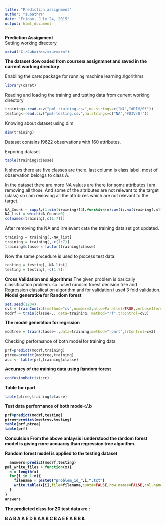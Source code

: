```yaml
---
title: "Prediction assignment"
author: "subathra"
date: "Friday, July 24, 2015"
output: html_document
---
```


<b> Prediction Assignment</b> </br>
Setting working directory
```r
setwd("E:/Subathra/coursera")
```

<b>The dataset dowloaded from coursera assignmnet and saved in the current working directory</b>

 Enabling the caret package for running machine learning algorithms 
```r
library(caret)
```

Reading and loading the training and testing data from current working directory 
```r
training<-read.csv("pml-training.csv",na.strings=c("NA","#DIV/0!"))
testing<-read.csv("pml-testing.csv",na.strings=c("NA","#DIV/0!"))
 ```

Knowing about dataset using dim 
```r
dim(training)
 ```
Dataset contains 19622 observations with 160 attributes.

Exporing dataset
```r
table(training$classe)
```
It shows there are five classes are there. last column is class label. most of observation belongs to  class A.

 In the dataset there are more NA values are there for some attributes i am removing all those. And some of the attributes are not relevant to the target (class) so i am removing all the attributes which are not relevant to the target.
```r
NA_Count = sapply(1:dim(training)[2],function(x)sum(is.na(training[,x])))
NA_list = which(NA_Count>0)
colnames(training[,c(1:7)])
```


After removing the NA and irrelevant data the training data set got updated.
```r
training = training[,-NA_list]
training = training[,-c(1:7)]
training$classe = factor(training$classe)
```
Now the  same procedure is used to process test data.
```r
testing = testing[,-NA_list]
testing = testing[,-c(1:7)]
```
<b> Cross Validation and algorithms </b>
 The given problem is basically classification problem. so i used random forest decision tree and Regression  classfication algorithm and for validation i used 3 fold validation.
<b> Model generation for Random forest </b>
```r
set.seed(1234)
cv3 = trainControl(method="cv",number=3,allowParallel=TRUE,verboseIter=TRUE)
modrf = train(classe~., data=training, method="rf",trControl=cv3)
```
<b>The  model  generation for regrssion </b>

```r
modtree = train(classe~.,data=training,method="rpart",trControl=cv3)

```
Checking performance of both model for  training data
```r
prf=predict(modrf,training)
ptree=predict(modtree,training)
acc <- table(prf,training$classe)

```
<b>Accuracy of the training data using Random forest </b>
```r
confusionMatrix(acc)
```


<b>Table for rpart</b>
```r
table(ptree,training$classe)
```
<b> Test data performance of both model</.b
```r
prf=predict(modrf,testing)
ptree=predict(modtree,testing)
table(prf,ptree)
table(prf)
```
<b>Conculsion</b>
 From the above anlaysis i understood the random forest model is giving more accuarcy than regression tree algorithm.</br>

 <b> Random forest model is applied to the testing dataset</b>
```r
  answers=predict(modrf,testing)
pml_write_files = function(x){
  n = length(x)
  for(i in 1:n){
    filename = paste0("problem_id_",i,".txt")
    write.table(x[i],file=filename,quote=FALSE,row.names=FALSE,col.names=FALSE)
  }
}
answers
```
The predicted class for 20 test data are :

 B A B A A E D B A A B C B A E E A B B B.
 
 

 


  








